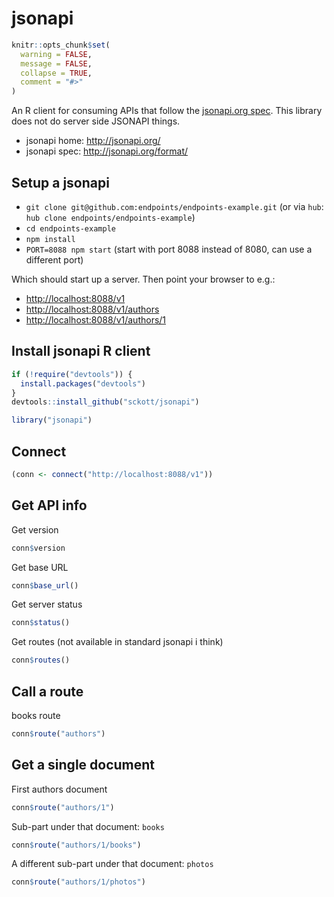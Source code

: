 jsonapi
=======

```r
knitr::opts_chunk$set(
  warning = FALSE,
  message = FALSE,
  collapse = TRUE,
  comment = "#>"
)
```

An R client for consuming APIs that follow the [jsonapi.org spec][spec]. This library
does not do server side JSONAPI things.

* jsonapi home: [http://jsonapi.org/](http://jsonapi.org/)
* jsonapi spec: [http://jsonapi.org/format/](http://jsonapi.org/format/)

## Setup a jsonapi

* `git clone git@github.com:endpoints/endpoints-example.git` (or via `hub`: `hub clone endpoints/endpoints-example`)
* `cd endpoints-example`
* `npm install`
* `PORT=8088 npm start` (start with port 8088 instead of 8080, can use a different port)

Which should start up a server. Then point your browser to e.g.:

* [http://localhost:8088/v1](http://localhost:8088/v1)
* [http://localhost:8088/v1/authors](http://localhost:8088/v1/authors)
* [http://localhost:8088/v1/authors/1](http://localhost:8088/v1/authors/1)

## Install jsonapi R client

```r
if (!require("devtools")) {
  install.packages("devtools")
}
devtools::install_github("sckott/jsonapi")
```

```r
library("jsonapi")
```

## Connect

```r
(conn <- connect("http://localhost:8088/v1"))
```

## Get API info

Get version

```r
conn$version
```

Get base URL

```r
conn$base_url()
```

Get server status

```r
conn$status()
```

Get routes (not available in standard jsonapi i think)

```r
conn$routes()
```

## Call a route

books route

```r
conn$route("authors")
```

## Get a single document

First authors document

```r
conn$route("authors/1")
```

Sub-part under that document: `books`

```r
conn$route("authors/1/books")
```

A different sub-part under that document: `photos`

```r
conn$route("authors/1/photos")
```

[spec]: http://jsonapi.org/format/
